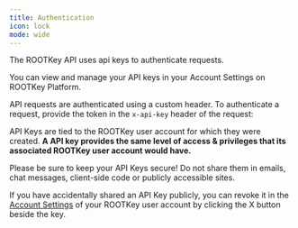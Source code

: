 ```yaml
---
title: Authentication
icon: lock
mode: wide
---
```


The ROOTKey API uses api keys to authenticate requests.

You can view and manage your API keys in your Account Settings on ROOTKey Platform.

API requests are authenticated using a custom header. To authenticate a request, provide the token in the `x-api-key` header of the request:

API Keys are tied to the ROOTKey user account for which they were created. **A API key provides the same level of access & privileges that its associated ROOTKey user account would have.**

<Warning>
Please be sure to keep your API Keys secure! Do not share them in emails, chat messages, client-side code or publicly accessible sites.

If you have accidentally shared an API Key publicly, you can revoke it in the [Account Settings](https://app.rootkey.ai/settings/dev) of your ROOTKey user account by clicking the X button beside the key.
</Warning>